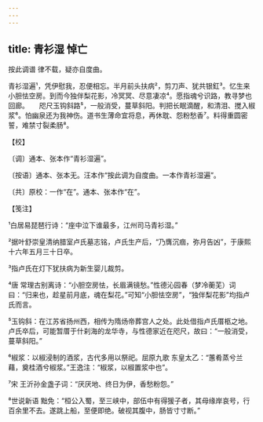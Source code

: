 ```yaml
---
---
---
```

title: 青衫湿 悼亡
---







按此调谱 律不载，疑亦自度曲。

青衫湿遍¹，凭伊慰我，忍便相忘。半月前头扶病²，剪刀声、犹共银釭³。忆生来小胆怯空房。到而今独伴梨花影，冷冥冥、尽意凄凉⁴。愿指魂兮识路，教寻梦也回廊。　　咫尺玉钩斜路⁵，一般消受，蔓草斜阳。判把长眠滴醒，和清泪、搅入椒浆⁶。怕幽泉还为我神伤。道书生薄命宜将息，再休耽、怨粉愁香⁷。料得重圆密誓，难禁寸裂柔肠⁸。





【校】


〔调〕通本、张本作“青衫湿遍”。

〔按语〕通本、张本无。汪本作“按此调为自度曲。一本作青衫湿遍”。

〔共〕原校：一作“在”。通本、张本作“在”。





【笺注】


¹白居易琵琶行诗：“座中泣下谁最多，江州司马青衫湿。”

²据叶舒崇皇清纳腊室卢氏墓志铭，卢氏生产后，“乃膺沉痼，弥月告凶”，于康熙十六年五月三十日卒。

³指卢氏在灯下犹扶病为新生婴儿裁剪。

⁴唐 常理古别离诗：“小胆空房怯，长眉满镜愁。”性德沁园春（梦冷蘅芜）词曰：“归来也，趁星前月底，魂在梨花。”可知“小胆怯空房”，“独伴梨花影”均指卢氏而言。

⁵玉钩斜：在江苏省扬州西，相传为隋炀帝葬宫人之处。此处借指卢氏厝柩之地。卢氏卒后，可能暂厝于什刹海的龙华寺，与性德家近在咫尺，故曰：“一般消受，蔓草斜阳。”

⁶椒浆：以椒浸制的酒浆，古代多用以祭祀。屈原九歌 东皇太乙：“蕙肴蒸兮兰藉，奠桂酒兮椒浆。”王逸注：“椒浆，以椒置浆中也”。

⁷宋 王沂孙金盏子词：“厌厌地、终日为伊，香愁粉怨。”

⁸世说新语 黜免：“桓公入蜀，至三峡中，部伍中有得猨子者，其母缘岸哀号，行百余里不去。遂跳上船，至便即绝。破视其腹中，肠皆寸寸断。”